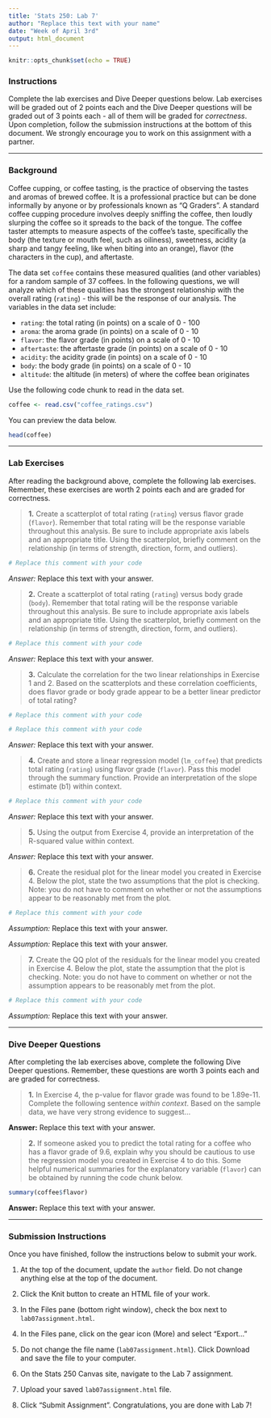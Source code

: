 ---
title: 'Stats 250: Lab 7'
author: "Replace this text with your name"
date: "Week of April 3rd"
output: html_document
---

```{r setup, include=FALSE}
knitr::opts_chunk$set(echo = TRUE)
```


### Instructions

Complete the lab exercises and Dive Deeper questions below. Lab exercises will be graded out of 2 points each and the Dive Deeper questions will be graded out of 3 points each - all of them will be graded for *correctness*. Upon completion, follow the submission instructions at the bottom of this document. We strongly encourage you to work on this assignment with a partner. 

***

### Background

Coffee cupping, or coffee tasting, is the practice of observing the tastes and aromas of brewed coffee. It is a professional practice but can be done informally by anyone or by professionals known as "Q Graders". A standard coffee cupping procedure involves deeply sniffing the coffee, then loudly slurping the coffee so it spreads to the back of the tongue. The coffee taster attempts to measure aspects of the coffee's taste, specifically the body (the texture or mouth feel, such as oiliness), sweetness, acidity (a sharp and tangy feeling, like when biting into an orange), flavor (the characters in the cup), and aftertaste. 

The data set `coffee` contains these measured qualities (and other variables) for a random sample of 37 coffees. In the following questions, we will analyze which of these qualities has the strongest relationship with the overall rating (`rating`) - this will be the response of our analysis. The variables in the data set include:

- `rating`: the total rating (in points) on a scale of 0 - 100
- `aroma`: the aroma grade (in points) on a scale of 0 - 10
- `flavor`: the flavor grade (in points) on a scale of 0 - 10
- `aftertaste`: the aftertaste grade (in points) on a scale of 0 - 10
- `acidity`: the acidity grade (in points) on a scale of 0 - 10
- `body`: the body grade (in points) on a scale of 0 - 10
- `altitude`: the altitude (in meters) of where the coffee bean originates

Use the following code chunk to read in the data set. 

```{r readData}
coffee <- read.csv("coffee_ratings.csv")
```

You can preview the data below.

```{r previewData}
head(coffee)
```


***


### Lab Exercises

After reading the background above, complete the following lab exercises. Remember, these exercises are worth 2 points each and are graded for correctness.

> **1.** Create a scatterplot of total rating (`rating`) versus flavor grade (`flavor`). Remember that total rating will be the response variable throughout this analysis. Be sure to include appropriate axis labels and an appropriate title. Using the scatterplot, briefly comment on the relationship (in terms of strength, direction, form, and outliers). 

```{r exercise1, error = T}
# Replace this comment with your code

```

*Answer:* Replace this text with your answer.



> **2.** Create a scatterplot of total rating (`rating`) versus body grade (`body`). Remember that total rating will be the response variable throughout this analysis. Be sure to include appropriate axis labels and an appropriate title. Using the scatterplot, briefly comment on the relationship (in terms of strength, direction, form, and outliers). 

```{r exercise2, error = T}
# Replace this comment with your code

```

*Answer:* Replace this text with your answer. 



> **3.** Calculate the correlation for the two linear relationships in Exercise 1 and 2. Based on the scatterplots and these correlation coefficients, does flavor grade or body grade appear to be a better linear predictor of total rating?

```{r exercise3a, error = T}
# Replace this comment with your code

```

```{r exercise3b, error = T}
# Replace this comment with your code

```

*Answer:* Replace this text with your answer.



> **4.** Create and store a linear regression model (`lm_coffee`) that predicts total rating (`rating`) using flavor grade (`flavor`). Pass this model through the summary function. Provide an interpretation of the slope estimate (b1) within context. 

```{r exercise4, error = T}
# Replace this comment with your code

```

*Answer:* Replace this text with your answer.



> **5.** Using the output from Exercise 4, provide an interpretation of the R-squared value within context. 

*Answer:* Replace this text with your answer. 



> **6.** Create the residual plot for the linear model you created in Exercise 4. Below the plot, state the two assumptions that the plot is checking. Note: you do not have to comment on whether or not the assumptions appear to be reasonably met from the plot. 

```{r exercise6, error = T}
# Replace this comment with your code

```

*Assumption:* Replace this text with your answer.

*Assumption:* Replace this text with your answer.



> **7.** Create the QQ plot of the residuals for the linear model you created in Exercise 4. Below the plot, state the assumption that the plot is checking. Note: you do not have to comment on whether or not the assumption appears to be reasonably met from the plot. 

```{r exercise7, error = T}
# Replace this comment with your code

```

*Assumption:* Replace this text with your answer.



***



### Dive Deeper Questions

After completing the lab exercises above, complete the following Dive Deeper questions. Remember, these questions are worth 3 points each and are graded for correctness.

> **1.** In Exercise 4, the p-value for flavor grade was found to be 1.89e-11. Complete the following sentence *within context*. Based on the sample data, we have very strong evidence to suggest...

**Answer:** Replace this text with your answer.



> **2.** If someone asked you to predict the total rating for a coffee who has a flavor grade of 9.6, explain why you should be cautious to use the regression model you created in Exercise 4 to do this. Some helpful numerical summaries for the explanatory variable (`flavor`) can be obtained by running the code chunk below.  

```{r diveDeeper2, error = T}
summary(coffee$flavor)
```

**Answer:** Replace this text with your answer.



***



### Submission Instructions

Once you have finished, follow the instructions below to submit your work.

1. At the top of the document, update the `author` field. Do not change anything else at the top of the document.

2. Click the Knit button to create an HTML file of your work.

3. In the Files pane (bottom right window), check the box next to `lab07assignment.html`. 

4. In the Files pane, click on the gear icon (More) and select "Export..."  

5. Do not change the file name (`lab07assignment.html`). Click Download and save the file to your computer. 

6. On the Stats 250 Canvas site, navigate to the Lab 7 assignment. 

7. Upload your saved `lab07assignment.html` file. 

8. Click "Submit Assignment". Congratulations, you are done with Lab 7!

